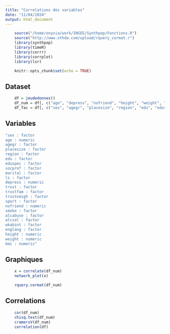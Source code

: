 ```yaml
---
title: "Correlations des variables"
date: "11/04/2024"
output: html_document
---
```


```r
    source("/home/onyxia/work/INSEE/Synthpop/Fonctions.R")
    source("http://www.sthda.com/upload/rquery_cormat.r")
    library(synthpop)
    library(timeR)
    library(corrr)
    library(corrplot)
    library(lsr)
```

```r
    knitr::opts_chunk$set(echo = TRUE)
```

## Dataset
```r
    df = jeudedonnes()
    df_num = df[, c("age", "depress", "nofriend", "height", "weight", "bmi")]
    df_fac = df[, c("sex", "agegr", "placesize", "region", "edu", "eduspec", "socprof", "marital", "ls", "trust", "trustfam", "trustneigh", "sport", "smoke", "alcsol", "wkabint", "englang")]
```

## Variables
```r
"sex : factor 
age : numeric 
agegr : factor 
placesize : factor 
region : factor 
edu : factor 
eduspec : factor 
socprof : factor 
marital : factor 
ls : factor 
depress : numeric 
trust : factor 
trustfam : factor 
trustneigh : factor 
sport : factor 
nofriend : numeric 
smoke : factor 
alcabuse : factor 
alcsol : factor 
wkabint : factor 
englang : factor 
height : numeric 
weight : numeric 
bmi : numeric"
```

## Graphiques
```r
    x = correlate(df_num)
    network_plot(x)

    rquery.cormat(df_num)
```

## Correlations
```r
    cor(df_num)
    chisq.test(df_num)
    cramersV(df_num)
    correlation(df)
```